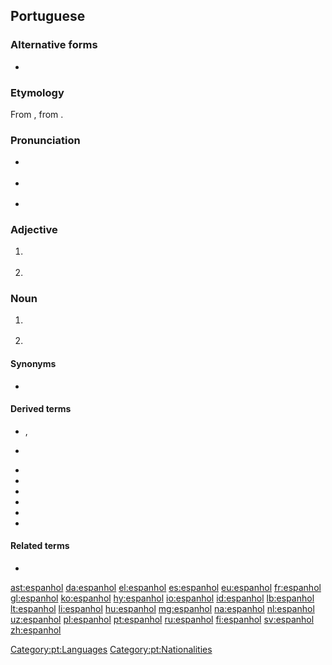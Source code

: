 ==Portuguese==

===Alternative forms===
* {{l/pt|hespanhol}} {{qualifier|obsolete}}

===Etymology===
From {{etyl|ML.|pt}} {{m|la|*Hispaniolus}}, from {{etyl|la|pt}} {{term|hispānus|lang=la}}.

===Pronunciation===
* {{a|Portugal}} {{IPA|/iʃpɐˈɲɔɫ/|/ʃpɐˈɲɔɫ/|lang=pt}}
* {{a|Brazil}} {{IPA|/es.pɐ.ɲɔw/|/is-/|/eʃ-/|/iʃ-/|lang=pt}}
* {{hyphenation|es|pa|nhol|lang=pt}}

===Adjective===
{{pt-adj|f=espanhola|pl=espanhóis|fpl=espanholas}}

# {{l/en|Spanish}} {{gloss|of, from or relating to Spain, its people or culture}}
# {{l/en|Spanish}} {{gloss|of or relating to the Spanish language}}

===Noun===
{{pt-noun|m|f=espanhola|pl=espanhóis}}

# {{l/en|Spaniard}} {{gloss|person from Spain}}
# {{label|pt|uncountable}} {{l/en|Spanish}} {{gloss|Romance language spoken in Spain and much of Latin America}}

====Synonyms====
* {{sense|Spanish language}} {{l/pt|castelhano}}

====Derived terms====
* {{l/pt|espanholinho}}, {{l/pt|espanholzinho}} {{qualifier|diminutives}}
* {{l/pt|espanholão}} {{qualifier|augmentatives}}
* {{l/pt|espanglês}}
* {{l/pt|espanholado}}
* {{l/pt|espanholice}}
* {{l/pt|espanholismo}}
* {{l/pt|espanholizar}}
* {{l/pt|portunhol}}

====Related terms====
* {{l/pt|Espanha}}

[[Category:pt:Languages]]
[[Category:pt:Nationalities]]

[[ast:espanhol]]
[[da:espanhol]]
[[el:espanhol]]
[[es:espanhol]]
[[eu:espanhol]]
[[fr:espanhol]]
[[gl:espanhol]]
[[ko:espanhol]]
[[hy:espanhol]]
[[io:espanhol]]
[[id:espanhol]]
[[lb:espanhol]]
[[lt:espanhol]]
[[li:espanhol]]
[[hu:espanhol]]
[[mg:espanhol]]
[[na:espanhol]]
[[nl:espanhol]]
[[uz:espanhol]]
[[pl:espanhol]]
[[pt:espanhol]]
[[ru:espanhol]]
[[fi:espanhol]]
[[sv:espanhol]]
[[zh:espanhol]]